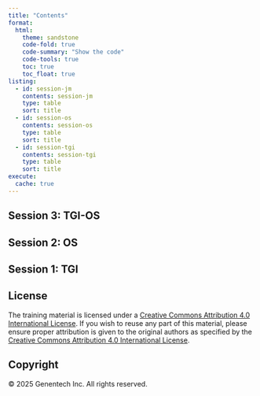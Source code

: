 ```yaml
---
title: "Contents"
format:
  html:
    theme: sandstone
    code-fold: true
    code-summary: "Show the code"
    code-tools: true
    toc: true
    toc_float: true
listing:
  - id: session-jm
    contents: session-jm
    type: table
    sort: title
  - id: session-os
    contents: session-os
    type: table
    sort: title
  - id: session-tgi
    contents: session-tgi
    type: table
    sort: title
execute:
  cache: true
---
```


## Session 3: TGI-OS

::: {#session-jm}
:::

## Session 2: OS

::: {#session-os}
:::

## Session 1: TGI

::: {#session-tgi}
:::

## License

The training material is licensed under a [Creative Commons Attribution 4.0 International License](https://creativecommons.org/licenses/by/4.0/).
If you wish to reuse any part of this material, please ensure proper attribution is given to the original authors as specified by the [Creative Commons Attribution 4.0 International License](https://creativecommons.org/licenses/by/4.0/).

## Copyright

&copy; 2025 Genentech Inc. All rights reserved.
